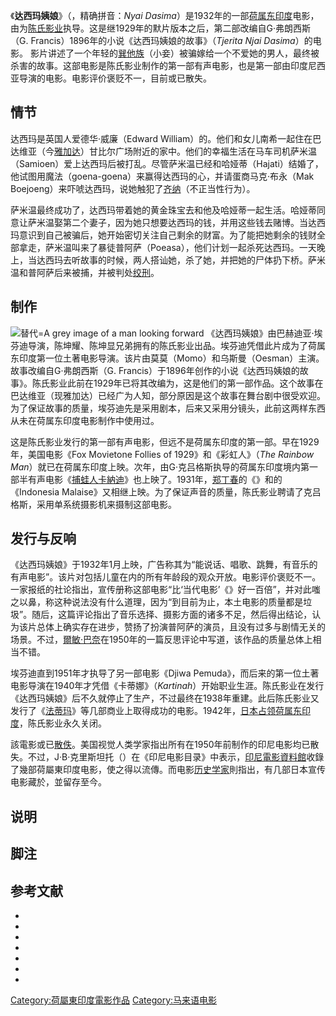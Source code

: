 {{电影信息框
| 片名 = 达西玛姨娘<br/>Njai Dasima
| 製片商 = [[陈氏影业|陈氏影业]]
| 預算 = 
| 語言 = [[马来语克里奥尔语|马来语克里奥尔语]]
| 產地 = [[荷属东印度|荷属东印度]]
| 片長 = 
| 上映日期 = {{Film date|1932|||荷属东印度}}
| 發行商 = 
| 剪輯 = 
| 圖像 = Njai Dasima 1932 film ad.jpg
| 攝影 = {{tsl|en|G. Krugers|G·克吕格斯}}
| 配樂 = 
| 主演 = {{plain list|
*莫莫（Momo）
*乌斯曼（Oesman）
}}
| 編劇 = 
| 監製 = 陈坤耀
| 導演 = {{tsl|en|Bachtiar Effendi|巴赫迪亚·埃芬迪}}
| 圖像說明 = 报纸上的广告
| 票房 = 
}}《'''达西玛姨娘'''》（{{Lang-id|''Njai Dasima''}}，精确拼音：''Nyai Dasima''）是1932年的一部[[荷属东印度|荷属东印度]]电影，由{{tsl|en|Bachtiar Effendi|巴赫迪亚·埃芬迪}}为[[陈氏影业|陈氏影业]]执导。这是继1929年的默片版本之后，第二部改编自G·弗朗西斯（G. Francis）1896年的小说《达西玛姨娘的故事》（''Tjerita Njai Dasima''）的电影。 影片讲述了一个年轻的[[巽他族|巽他族]]{{Tsl|en|njai|姨娘 (荷属东印度)|姨娘}}（小妾）被骗嫁给一个不爱她的男人，最终被杀害的故事。这部电影是陈氏影业制作的第一部有声电影，也是第一部由印度尼西亚{{Tsl|en|native Indonesian|印度尼西亚土著|土著}}导演的电影。电影评价褒贬不一，目前或已散失。

== 情节 ==
达西玛是英国人爱德华·威廉（Edward William）的{{Tsl|en|njai|姨娘 (荷属东印度)|姨娘}}。他们和女儿南希一起住在巴达维亚（今[[雅加达|雅加达]]）甘比尔广场附近的家中。他们的幸福生活在马车司机萨米温（Samioen）爱上达西玛后被打乱。尽管萨米温已经和哈娅蒂（Hajati）结婚了，他试图用魔法（goena-goena）来赢得达西玛的心，并请蛋商马克·布永（Mak Boejoeng）来吓唬达西玛，说她触犯了[[齊納_(伊斯蘭教)|齐纳]]（不正当性行为）。

萨米温最终成功了，达西玛带着她的黄金珠宝去和他及哈娅蒂一起生活。哈娅蒂同意让萨米温娶第二个妻子，因为她只想要达西玛的钱，并用这些钱去赌博。当达西玛意识到自己被骗后，她开始密切关注自己剩余的财富。为了能把她剩余的钱财全部拿走，萨米温叫来了暴徒普阿萨（Poeasa），他们计划一起杀死达西玛。一天晚上，当达西玛去听故事的时候，两人搭讪她，杀了她，并把她的尸体扔下桥。萨米温和普阿萨后来被捕，并被判处[[绞刑|绞刑]]。

== 制作 ==
[[File:Bachtiar_Effendi_p104.JPG|替代=A grey image of a man looking forward]]
《达西玛姨娘》由巴赫迪亚·埃芬迪导演，陈坤耀、陈坤显兄弟拥有的陈氏影业出品。埃芬迪凭借此片成为了荷属东印度第一位土著电影导演{{sfn|Said|1982|p=138}}。该片由莫莫（Momo）和乌斯曼（Oesman）主演{{sfn|Filmindonesia.or.id, Njai Dasima}}。故事改编自G·弗朗西斯（G. Francis）于1896年创作的小说《达西玛姨娘的故事》。陈氏影业此前在1929年已将其改编为{{tsl|en|Njai Dasima (1929 film)|达西玛姨娘 (1929年电影)|同名默片}}，这是他们的第一部作品。这个故事在巴达维亚（现雅加达）已经广为人知，部分原因是这个故事在舞台剧中很受欢迎{{sfn|Biran|2009|pp=99-100}}。为了保证故事的质量，埃芬迪先是采用剧本，后来又采用分镜头，此前这两样东西从未在荷属东印度电影制作中使用过{{sfn|Biran|2009|p=139}}。

这是陈氏影业发行的第一部有声电影{{sfn|Filmindonesia.or.id, Njai Dasima}}，但远不是荷属东印度的第一部。早在1929年，美国电影《Fox Movietone Follies of 1929》和《彩虹人》（''The Rainbow Man''）就已在荷属东印度上映{{sfn|Biran|2009|pp=131–132}}。次年，由G·克吕格斯执导的荷属东印度境内第一部半有声电影《[[捕蛙人卡納迪|捕蛙人卡納迪]]》也上映了{{sfn|Biran|2009|p=137}}。1931年，[[郑丁春|郑丁春]]的《{{tsl|en|Boenga Roos dari Tjikembang (1931 film)|花江的玫瑰 (1931年电影)|花江的玫瑰}}》和{{tsl|en|Wong brothers|王氏兄弟|}}的《Indonesia Malaise》又相继上映{{sfn|Biran|2009|p=137}}。为了保证声音的质量，陈氏影业聘请了克吕格斯，采用单系统摄影机来摄制这部电影{{sfn|Biran|2009|p=139}}。

== 发行与反响 ==
《达西玛姨娘》于1932年1月上映，广告称其为“能说话、唱歌、跳舞，有音乐的有声电影”{{efn|原文：“Sprekende – Zingende – Dansende en Musicerende talkie”}}{{sfn|De Indische Courant 1932, (untitled)}}。该片对包括儿童在内的所有年龄段的观众开放{{sfn|De Indische Courant 1932, (untitled)}}。电影评价褒贬不一。一家报纸的社论指出，宣传册称这部电影“比‘当代电影’《{{tsl|en|Huwen op Bevel|被迫结婚|}}》好一百倍”{{efn|原文： “... ''honderd maal veel beter dan „Huwen op bevel"''”}}，并对此嗤之以鼻，称这种说法没有什么道理，因为“到目前为止，本土电影的质量都是垃圾”{{efn|原文： “... ''de kwaliteit van het kunststuk daar de inlandsche films tot nu toe prullen zijn.''”}}。随后，这篇评论指出了音乐选择、摄影方面的诸多不足，然后得出结论，认为该片总体上确实存在进步，赞扬了扮演普阿萨的演员，且没有过多与剧情无关的场景{{sfn|De Sumatra Post 1932, Over Inlandsche films}}。不过，[[爾敏·巴奈|爾敏·巴奈]]在1950年的一篇反思评论中写道，该作品的质量总体上相当不错{{sfn|Biran|2009|p=139}}。

埃芬迪直到1951年才执导了另一部电影《Djiwa Pemuda》{{sfn|Filmindonesia.or.id, Bachtiar Effendy}}，而后来的第一位土著电影导演{{tsl|en|Andjar Asmara|安查尔·阿斯马拉|}}在1940年才凭借《卡蒂娜》（''Kartinah''）开始职业生涯。陈氏影业在发行《达西玛姨娘》后不久就停止了生产，不过最终在1938年重建。此后陈氏影业又发行了《[[法蒂玛_(1938年电影)|法蒂玛]]》等几部商业上取得成功的电影。1942年，[[荷屬東印度日佔時期|日本占领荷属东印度]]，陈氏影业永久关闭{{sfn|Biran|2009|p=174}}。

該電影或已[[散失電影|散佚]]。美国视觉人类学家{{en-link|卡尔·G·海德|Karl G. Heider}}指出所有在1950年前制作的印尼电影均已散失{{sfn|Heider|1991|p=14}}。不过，J·B·克里斯坦托（{{lang|en|J.B. Kristanto}}）在《印尼电影目录》中表示，[[印尼電影資料館|印尼電影資料館]]收錄了幾部荷屬東印度电影，使之得以流傳。而电影[[历史学家|历史学家]]{{en-link|米斯巴赫·尤薩·比蘭|Misbach Yusa Biran}}則指出，有几部日本宣传电影藏於{{en-link|荷兰政府新闻处|Netherlands Government Information Service}}，並留存至今{{sfn|Biran|2009|p=351}}。

== 说明 ==
{{notelist}}

== 脚注 ==
{{reflist|30em}}

== 参考文献 ==
{{Refbegin|40em}}
*{{cite web|title=Bachtiar Effendy|url=http://filmindonesia.or.id/movie/name/nmp4b852ab7a0a98_Bachtiar-Effendy|accessdate=2012-08-27|work=Filmindonesia.or.id|publisher=Konfidan Foundation|language=id|archiveurl=https://www.webcitation.org/6AECaurYV?url=http://filmindonesia.or.id/movie/name/nmp4b852ab7a0a98_Bachtiar-Effendy|archivedate=2012-08-27|ref={{sfnRef|Filmindonesia.or.id, Bachtiar Effendy}}|dead-url=yes}}
* {{cite book|title={{tsl|en|Sejarah Film 1900–1950: Bikin Film di Jawa||Sejarah Film 1900–1950: Bikin Film di Jawa}}|trans-title=History of Film 1900–1950: Making Films in Java|language=id|last=Biran|first=Misbach Yusa|location=Jakarta|publisher=Komunitas Bamboo working with the Jakarta Art Council|year=2009|isbn=978-979-3731-58-2|ref=harv}}
* {{cite web|title=Njai Dasima|url=http://filmindonesia.or.id/movie/title/lf-n010-32-110904_njai-dasima|accessdate=2012-07-23|work=filmindonesia.or.id|publisher=Konfiden Foundation|language=id|archiveurl=https://www.webcitation.org/69MJ7Wted?url=http://filmindonesia.or.id/movie/title/lf-n010-32-110904_njai-dasima|archivedate=2012-07-23|location=Jakarta|ref={{sfnRef|Filmindonesia.or.id, Njai Dasima}}|dead-url=yes}}
*{{cite book|url=https://archive.org/details/indonesiancinema0000heid|title=Indonesian Cinema: National Culture on Screen|isbn=978-0-8248-1367-3|author1=Heider|first1=Karl G|year=1991|publisher=University of Hawaii Press|location=Honolulu|ref=harv}}
*{{Cite news|title=Over Inlandsche films. Deli Bioscoop, Njai Dasima|trans-title=On Indies Films. Deli Theatre, Njai Dasima|language=nl|newspaper=De Sumatra Post|date=1932-02-03|publisher=J. Hallermann|location=Medan|page=6|url=http://kranten.kb.nl/view/article/id/ddd%3A010361023%3Ampeg21%3Ap006%3Aa0102|ref={{sfnRef|De Sumatra Post 1932, Over Inlandsche films}}}}
*{{cite book|title=Profil Dunia Film Indonesia|trans-title=Profile of Indonesian Cinema|language=id|last=Said|first=Salim|publisher=Grafiti Pers|location=Jakarta|year=1982|oclc=9507803|ref=harv}}
*{{cite news|title=(untitled)|work=De Indische Courant|language=nl|page=14|location=Surabaya|date=1932-01-14|url=http://kranten.kb.nl/view/article/id/ddd%3A010283820%3Ampeg21%3Ap014%3Aa0072|ref={{sfnRef|De Indische Courant 1932, (untitled)}}}}
{{refend}}
[[Category:荷屬東印度電影作品|Category:荷屬東印度電影作品]]
[[Category:马来语电影|Category:马来语电影]]
{{Good article}}